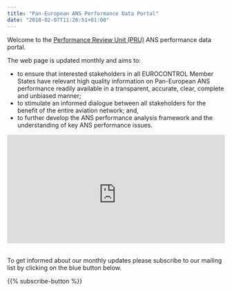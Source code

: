 ```yaml
---
title: "Pan-European ANS Performance Data Portal"
date: "2018-02-07T11:26:51+01:00"
---
```

<style type="text/css">
.img-responsive {
    margin: 0 auto;
    max-width: 75%
}

.resp-container {
    position: relative;
    overflow: hidden;
    padding-top: 50.0%;
}

.resp-iframe {
    position: absolute;
    top: 0;
    left: 0;
    width: 100%;
    height: 110%;
    border: 0;
}
</style>


Welcome to the [Performance Review Unit (PRU)](/about/us/) ANS performance data portal.

The web page is updated monthly and aims to:

* to ensure that interested stakeholders in all EUROCONTROL Member States have relevant
  high quality information on Pan-European ANS performance readily available in a transparent,
  accurate, clear, complete and unbiased manner;
* to stimulate an informed dialogue between all stakeholders for the benefit of the entire aviation
  network; and,
* to further develop the ANS performance analysis framework and the understanding of key ANS
  performance issues.

<div class="resp-container">
<iframe class="resp-iframe" src="https://datastudio.google.com/embed/reporting/1x_bHPU8eiVryoPZlYhtzcU2q3QL7nzhk/page/OJbw" frameborder="0" style="border:0" allowfullscreen></iframe>
</div>

<br>
To get informed about our monthly updates please subscribe to our mailing list by clicking on the blue button below.

<div class="container text-center">
{{% subscribe-button %}}
</div>

